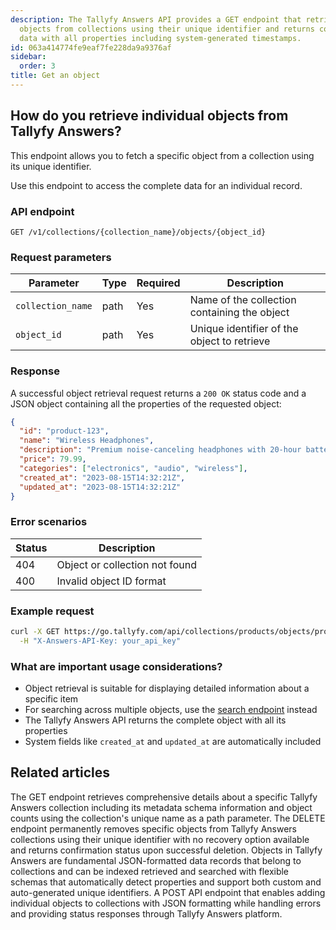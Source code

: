 ```yaml
---
description: The Tallyfy Answers API provides a GET endpoint that retrieves individual
  objects from collections using their unique identifier and returns complete object
  data with all properties including system-generated timestamps.
id: 063a414774fe9eaf7fe228da9a9376af
sidebar:
  order: 3
title: Get an object
---
```


## How do you retrieve individual objects from Tallyfy Answers?

This endpoint allows you to fetch a specific object from a collection using its unique identifier.

Use this endpoint to access the complete data for an individual record.

### API endpoint

```
GET /v1/collections/{collection_name}/objects/{object_id}
```

### Request parameters

| Parameter | Type | Required | Description |
|-----------|------|----------|-------------|
| `collection_name` | path | Yes | Name of the collection containing the object |
| `object_id` | path | Yes | Unique identifier of the object to retrieve |

### Response

A successful object retrieval request returns a `200 OK` status code and a JSON object containing all the properties of the requested object:

```json
{
  "id": "product-123",
  "name": "Wireless Headphones",
  "description": "Premium noise-canceling headphones with 20-hour battery life",
  "price": 79.99,
  "categories": ["electronics", "audio", "wireless"],
  "created_at": "2023-08-15T14:32:21Z",
  "updated_at": "2023-08-15T14:32:21Z"
}
```

### Error scenarios

| Status | Description |
|--------|-------------|
| 404 | Object or collection not found |
| 400 | Invalid object ID format |

### Example request

```bash
curl -X GET https://go.tallyfy.com/api/collections/products/objects/product-123 \
  -H "X-Answers-API-Key: your_api_key"
```

### What are important usage considerations?

- Object retrieval is suitable for displaying detailed information about a specific item
- For searching across multiple objects, use the [search endpoint](/products/answers/search/) instead
- The Tallyfy Answers API returns the complete object with all its properties
- System fields like `created_at` and `updated_at` are automatically included


## Related articles
<CardGrid>
<LinkTitleCard header="<b>Collections > Get a collection</b>" href="/products/answers/collections/get-collection/" > The GET endpoint retrieves comprehensive details about a specific Tallyfy Answers collection including its metadata schema information and object counts using the collection's unique name as a path parameter. </LinkTitleCard>
<LinkTitleCard header="<b>Objects > Delete an object</b>" href="/products/answers/objects/delete-object/" > The DELETE endpoint permanently removes specific objects from Tallyfy Answers collections using their unique identifier with no recovery option available and returns confirmation status upon successful deletion. </LinkTitleCard>
<LinkTitleCard header="<b>Answers > Objects</b>" href="/products/answers/objects/" > Objects in Tallyfy Answers are fundamental JSON-formatted data records that belong to collections and can be indexed retrieved and searched with flexible schemas that automatically detect properties and support both custom and auto-generated unique identifiers. </LinkTitleCard>
<LinkTitleCard header="<b>Objects > Index a single object</b>" href="/products/answers/objects/index-single-object/" > A POST API endpoint that enables adding individual objects to collections with JSON formatting while handling errors and providing status responses through Tallyfy Answers platform. </LinkTitleCard>
</CardGrid>